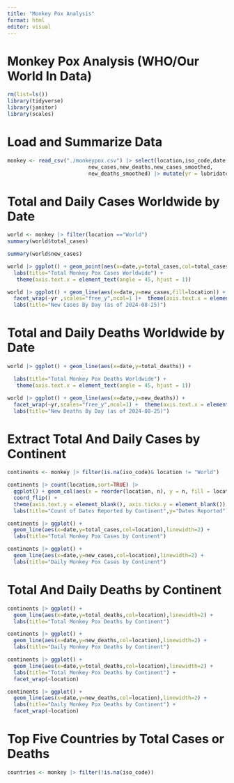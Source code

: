 ```yaml
---
title: "Monkey Pox Analysis"
format: html
editor: visual
---
```


# Monkey Pox Analysis (WHO/Our World In Data)

```r
rm(list=ls())
library(tidyverse)
library(janitor)
library(scales)
```

# Load and Summarize Data

```r
monkey <- read_csv("./monkeypox.csv") |> select(location,iso_code,date,total_cases,total_deaths,
                          new_cases,new_deaths,new_cases_smoothed,
                          new_deaths_smoothed) |> mutate(yr = lubridate::year(date))

```

# Total and Daily Cases Worldwide by Date

```r
world <- monkey |> filter(location =="World")
summary(world$total_cases)
```

```r
summary(world$new_cases)
```

```r
world |> ggplot() + geom_point(aes(x=date,y=total_cases,col=total_cases)) +
  labs(title="Total Monkey Pox Cases Worldwide") +
   theme(axis.text.x = element_text(angle = 45, hjust = 1))
```

```r
world |> ggplot() + geom_line(aes(x=date,y=new_cases,fill=location)) +
  facet_wrap(~yr ,scales="free_y",ncol=1 )+  theme(axis.text.x = element_text(angle = 45, hjust = 1)) +
  labs(title="New Cases By Day (as of 2024-08-25)")
```

# Total and Daily Deaths Worldwide by Date

```r
world |> ggplot() + geom_line(aes(x=date,y=total_deaths)) +

  labs(title="Total Monkey Pox Deaths Worldwide") +
   theme(axis.text.x = element_text(angle = 45, hjust = 1))

```

```r
world |> ggplot() + geom_line(aes(x=date,y=new_deaths)) +
  facet_wrap(~yr,scales="free_y",ncol=1) +  theme(axis.text.x = element_text(angle = 45, hjust = 1)) +
  labs(title="New Deaths By Day (as of 2024-08-25)")

```

# Extract Total And Daily Cases by Continent

```r
continents <- monkey |> filter(is.na(iso_code)& location != "World")
```

```r
continents |> count(location,sort=TRUE) |>
  ggplot() + geom_col(aes(x = reorder(location, n), y = n, fill = location)) + 
  coord_flip() + 
  theme(axis.text.y = element_blank(), axis.ticks.y = element_blank()) +
  labs(title="Count of Dates Reported by Continent",y="Dates Reported")
```

```r
continents |> ggplot() + 
  geom_line(aes(x=date,y=total_cases,col=location),linewidth=2) +
  labs(title="Total Monkey Pox Cases by Continent")
```

```r
continents |> ggplot() + 
  geom_line(aes(x=date,y=new_cases,col=location),linewidth=2) +
  labs(title="Daily Monkey Pox Cases by Continent")
```

# Total And Daily Deaths by Continent

```r
continents |> ggplot() + 
  geom_line(aes(x=date,y=total_deaths,col=location),linewidth=2) +
  labs(title="Total Monkey Pox Deaths by Continent")

continents |> ggplot() + 
  geom_line(aes(x=date,y=new_deaths,col=location),linewidth=2) +
  labs(title="Daily Monkey Pox Deaths by Continent")
```

```r
continents |> ggplot() + 
  geom_line(aes(x=date,y=total_deaths,col=location),linewidth=2) +
  labs(title="Total Monkey Pox Deaths by Continent") +
  facet_wrap(~location)

continents |> ggplot() + 
  geom_line(aes(x=date,y=new_deaths,col=location),linewidth=2) +
  labs(title="Daily Monkey Pox Deaths by Continent") +
  facet_wrap(~location)
```

# Top Five Countries by Total Cases or Deaths

```r
countries <- monkey |> filter(!is.na(iso_code))
```